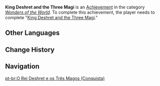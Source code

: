 {{Achievement Infobox
|title        = King Deshret and the Three Magi
|id           = 84081
|order id     = 5060
|category     = Wonders of the World
|description  = Complete "[[King Deshret and the Three Magi]]."
|primogems    = 10
|hidden       = 1
|type         = Quest
|quest        = King Deshret and the Three Magi
}}
'''King Deshret and the Three Magi''' is an [[Achievement]] in the category ''[[Wonders of the World]]''. To complete this achievement, the player needs to complete "[[King Deshret and the Three Magi]]."
<!--
==Notes==

==Trivia==

==Video Guides==
{{EVT
|video1   = 
|caption1 = 
}}
-->
==Other Languages==
{{Transclude|King Deshret and the Three Magi|Other Languages}}

==Change History==
{{Change History|3.1}}
<!--
==References==
{{Reflist}}
-->
==Navigation==
{{Achievement Navbox}}

[[pt-br:O Rei Deshret e os Três Magos (Conquista)]]